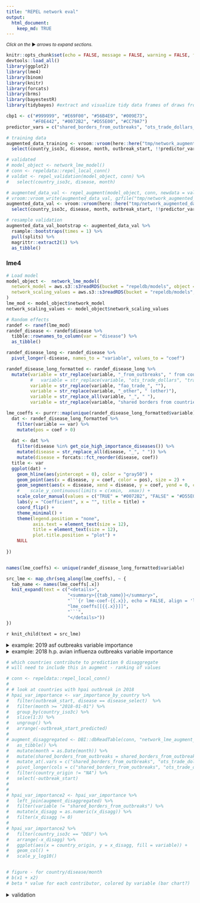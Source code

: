 ```yaml
---
title: "REPEL network eval"
output: 
  html_document:
    keep_md: TRUE
---
```


<small>_Click on the_ ▶ _︎arrows to expand sections._</small>


```r

knitr::opts_chunk$set(echo = FALSE, message = FALSE, warning = FALSE, fig.width = 7, fig.height = 5)
devtools::load_all()
library(ggplot2)
library(lme4)
library(binom)
library(knitr)
library(forcats)
library(brms)
library(bayestestR)
library(tidybayes) #extract and visualize tidy data frames of draws from posterior distributions of model variables, fits, and predictions from brms::brm

cbp1 <- c("#999999", "#E69F00", "#56B4E9", "#009E73",
          "#F0E442", "#0072B2", "#D55E00", "#CC79A7")
predictor_vars = c("shared_borders_from_outbreaks", "ots_trade_dollars_from_outbreaks", "fao_livestock_heads_from_outbreaks")

# training data
augmented_data_training <- vroom::vroom(here::here("tmp/network_augmented_data.csv.gz"))  %>%
  select(country_iso3c, disease, month, outbreak_start, !!predictor_vars)

# validated
# model_object <- network_lme_model()
# conn <- repeldata::repel_local_conn()
# valdat <- repel_validation(model_object, conn) %>%
#   select(country_iso3c, disease, month)

# augmented_data_val <- repel_augment(model_object, conn, newdata = valdat) 
# vroom::vroom_write(augmented_data_val, gzfile("tmp/network_augmented_data_val.csv.gz"))
augmented_data_val <- vroom::vroom(here::here("tmp/network_augmented_data_val.csv.gz"))  %>%
  select(country_iso3c, disease, month, outbreak_start, !!predictor_vars)

# resample validation
augmented_data_val_bootstrap <- augmented_data_val %>%
  rsample::bootstraps(times = 1) %>%
  pull(splits) %>%
  magrittr::extract2(1) %>%
  as_tibble()

```

### lme4
```r
# Load model
model_object <-  network_lme_model(
  network_model = aws.s3::s3readRDS(bucket = "repeldb/models", object = "lme_mod_network.rds"),
  network_scaling_values = aws.s3::s3readRDS(bucket = "repeldb/models", object = "network_scaling_values.rds")
)
lme_mod <- model_object$network_model
network_scaling_values <- model_object$network_scaling_values
```

```r
# Random effects
randef <- ranef(lme_mod)
randef_disease <- randef$disease %>%
  tibble::rownames_to_column(var = "disease") %>%
  as_tibble() 

randef_disease_long <- randef_disease %>%
  pivot_longer(-disease, names_to = "variable", values_to = "coef") 

randef_disease_long_formatted <- randef_disease_long %>% 
  mutate(variable = str_replace(variable, "_from_outbreaks", " from countries with existing outbreak"),
         #   variable = str_replace(variable, "ots_trade_dollars", "trade value of animal products"),
         variable = str_replace(variable, "fao_trade_", ""),
         variable = str_replace(variable, "_other", " (other)"),
         variable = str_replace_all(variable, "_", " "),
         variable = str_replace(variable, "shared borders from countries with existing outbreak", "shared borders with country with existing outbreak"))

lme_coeffs <- purrr::map(unique(randef_disease_long_formatted$variable), function(var){
  dat <- randef_disease_long_formatted %>%
    filter(variable == var) %>%
    mutate(pos = coef > 0)
  
  dat <- dat %>% 
    filter(disease %in% get_oie_high_importance_diseases()) %>% 
    mutate(disease = str_replace_all(disease, "_", " ")) %>% 
    mutate(disease = forcats::fct_reorder(disease, coef))
  title <- var
  ggplot(dat) +
    geom_hline(aes(yintercept = 0), color = "gray50") +
    geom_point(aes(x = disease, y = coef, color = pos), size = 2) +
    geom_segment(aes(x = disease, xend = disease, y = coef, yend = 0, color = pos)) +
    #    scale_y_continuous(limits = c(xmin,  xmax)) +
    scale_color_manual(values = c("TRUE" = "#0072B2", "FALSE" = "#D55E00")) +
    labs(y = "Coefficient", x = "", title = title) +
    coord_flip() +
    theme_minimal() +
    theme(legend.position = "none", 
          axis.text = element_text(size = 12), 
          title = element_text(size = 12),
          plot.title.position = "plot") +
    NULL
  
})


names(lme_coeffs) <- unique(randef_disease_long_formatted$variable)

```


```r
src_lme <- map_chr(seq_along(lme_coeffs), ~ {
  tab_name <- names(lme_coeffs[.x])
  knit_expand(text = c("<details>",
                       "<summary>{{tab_name}}</summary>",
                       "```{r lme-coef-{{.x}}, echo = FALSE, align = 'left'}", 
                       "lme_coeffs[[{{.x}}]]",
                       "```",
                       "</details>"))
})

```

`r knit_child(text = src_lme)`


<details>
<summary>example: 2019 asf outbreaks variable importance</summary>
```r
# for each country and disease, get relative importance
var_importance_by_country <- augmented_data_training %>%
  mutate(outbreak_start_predicted = repel_predict(model_object, .)) %>% 
  pivot_longer(cols = c("shared_borders_from_outbreaks", "ots_trade_dollars_from_outbreaks", "fao_livestock_heads_from_outbreaks"), names_to = "variable", values_to = "x") %>% 
  left_join(randef_disease_long) %>% 
  mutate(variable_importance = x * coef) %>%
  mutate(pos = variable_importance > 0)

# look at countries with ASK outbreak in 2019
disease_select <-  "african_swine_fever" 

asf_var_importance <- var_importance_by_country %>% 
  filter(outbreak_start, disease == disease_select)  %>% 
  filter(month >= "2019-01-01") %>% 
  select(-month) %>% 
  distinct()  %>% 
  arrange(-outbreak_start_predicted)

vp_plots <- map(unique(asf_var_importance$country_iso3c), function(iso3c){
  
  tmp <- asf_var_importance %>% 
    filter(country_iso3c == iso3c)
  
  country_name <- countrycode::countrycode(iso3c, origin = "iso3c", destination = "country.name")
  outbreak_prob <- signif(unique(tmp$outbreak_start_predicted), 2)
  
  ggplot(tmp) +
    geom_vline(aes(xintercept = 0), color = "gray50") +
    geom_point(aes(x = variable_importance, y = variable, color = pos), size = 2) +
    geom_segment(aes(x = variable_importance, xend = 0, y = variable, yend = variable, color = pos)) +
    scale_color_manual(values = c("TRUE" = "#0072B2", "FALSE" = "#D55E00")) +
    labs(y = "", x = "Variable importance", title = glue::glue("2019 ASF Outbreak in {country_name} Variable Importance ({outbreak_prob} probability outbreak)")) +
    theme_minimal() +
    theme(legend.position = "none", 
          axis.text = element_text(size = 10), 
          title = element_text(size = 10),
          plot.title.position = "plot") +
    NULL
})

for (i in 1:length(vp_plots)){
  print(vp_plots[[i]])
}

# to compare across countries?
# randef$`country_iso3c:disease` %>% 
#   head()

```
</details>

<details>
<summary>example: 2018 h.p. avian influenza outbreaks variable importance</summary>
```r
# look at countries with hpai outbreak in 2018
disease_select <-  "highly_pathogenic_avian_influenza" 

hpai_var_importance <- var_importance_by_country %>% 
  filter(outbreak_start, disease == disease_select)  %>% 
  filter(month >= "2018-01-01") %>% 
  select(-month) %>% 
  distinct()  %>% 
  group_by(country_iso3c) %>% 
  slice(1:3) %>% 
  arrange(-outbreak_start_predicted)

vp_plots <- map(unique(hpai_var_importance$country_iso3c), function(iso3c){
  
  tmp <- hpai_var_importance %>% 
    filter(country_iso3c == iso3c)
  
  country_name <- countrycode::countrycode(iso3c, origin = "iso3c", destination = "country.name")
  outbreak_prob <- signif(unique(tmp$outbreak_start_predicted), 2)
  
  ggplot(tmp) +
    geom_vline(aes(xintercept = 0), color = "gray50") +
    geom_point(aes(x = variable_importance, y = variable, color = pos), size = 2) +
    geom_segment(aes(x = variable_importance, xend = 0, y = variable, yend = variable, color = pos)) +
    scale_color_manual(values = c("TRUE" = "#0072B2", "FALSE" = "#D55E00")) +
    labs(y = "", x = "Variable importance", title = glue::glue("Variable Importance\n2018 Highly Pathogenic Avian Influenza Outbreak in {country_name} ({outbreak_prob} probability outbreak)")) +
    theme_minimal() +
    theme(legend.position = "none", 
          axis.text = element_text(size = 10), 
          title = element_text(size = 10),
          plot.title.position = "plot") +
    NULL
})

for (i in 1:length(vp_plots)){
  print(vp_plots[[i]])
}

# to compare across countries?
# randef$`country_iso3c:disease` %>% 
#   head()

```
</details>


```r

# which countries contribute to prediction 0 disaggregate
# will need to include this in augment - ranking of values

# conn <- repeldata::repel_local_conn()
# 
# # look at countries with hpai outbreak in 2018
# hpai_var_importance <- var_importance_by_country %>% 
#   filter(outbreak_start, disease == disease_select)  %>% 
#   filter(month >= "2018-01-01") %>% 
#   group_by(country_iso3c) %>% 
#   slice(1:3) %>% 
#   ungroup() %>% 
#   arrange(-outbreak_start_predicted)
# 
# augment_disaggregated <- DBI::dbReadTable(conn, "network_lme_augment_disaggregated") %>% 
#   as_tibble() %>% 
#   mutate(month = as.Date(month)) %>% 
#   mutate(shared_borders_from_outbreaks = shared_borders_from_outbreaks == "t") %>% #temp
#   mutate_at(.vars = c("shared_borders_from_outbreaks", "ots_trade_dollars_from_outbreaks", "fao_livestock_heads_from_outbreaks"), as.numeric) %>% 
#   pivot_longer(cols = c("shared_borders_from_outbreaks", "ots_trade_dollars_from_outbreaks", "fao_livestock_heads_from_outbreaks"), names_to = "variable", values_to = "x_disagg") %>% 
#   filter(country_origin != "NA") %>% 
#   select(-outbreak_start) 
# 
# 
# hpai_var_importance2 <- hpai_var_importance %>% 
#   left_join(augment_disaggregated) %>% 
#   filter(variable != "shared_borders_from_outbreaks") %>% 
#   mutate(x_disagg = as.numeric(x_disagg)) %>% 
#   filter(x_disagg != 0)
# 
# hpai_var_importance2 %>% 
#   filter(country_iso3c == "DEU") %>% 
#   arrange(-x_disagg) %>% 
#   ggplot(aes(x = country_origin, y = x_disagg, fill = variable)) + 
#   geom_col() +
#   scale_y_log10()


# figure - for country/disease/month
# b(x1 + x2)
# beta * value for each contributor, colored by variable (bar chart?)

```


<details>
<summary>validation</summary>
```r
lme_predict <-  augmented_data_val_bootstrap %>%
  select(-month, -outbreak_start) %>% 
  mutate(outbreak_start_predicted = repel_predict(model_object, .))

# simple prediction versus actual
# lme_predict %>%
#   mutate(outbreak_start_actual = as.numeric(outbreak_start)) %>%
#   ggplot(aes(x = outbreak_start_predicted, outbreak_start_actual)) +
#   geom_point()

# get predicted outbreak start probability by condition - break into groups by forecasted probability
lme_predict_compressed <- lme_predict %>%
  distinct() %>% 
  rename(outbreak_start_predict_prob = outbreak_start_predicted) %>% 
  mutate(outbreak_start_predict_prob_grp = cut_number(outbreak_start_predict_prob, n = 30)) %>% 
  group_by(outbreak_start_predict_prob_grp) %>% 
  mutate(outbreak_start_predict_prob_grp_median = median(outbreak_start_predict_prob)) %>% 
  ungroup()

# confirm we get the same prediction when conditions are the same
lme_predict_compressed %>% 
  group_by_at(vars(-outbreak_start_predict_prob)) %>%
  count() %>% 
  ungroup()  %>% 
  nrow() %>% 
  assertthat::are_equal(. , nrow(lme_predict_compressed))

# to get actual probability, bring in data from full dataset that applies to the given conditions
lme_binoms <- augmented_data_training %>%
  bind_rows(augmented_data_val) %>% 
  right_join(lme_predict_compressed) %>% # joins by condition - gets every actual instance of this condition from which to calculate actual probability
  drop_na() %>%  # dont include unknowns
  group_by(outbreak_start_predict_prob_grp) %>% 
  group_split() %>%
  purrr::map_dfr(., function(tw){
    binom <-  binom.confint(x = sum(tw$outbreak_start), n=nrow(tw), methods = "wilson")
    tw %>%
      distinct(outbreak_start_predict_prob_grp, outbreak_start_predict_prob_grp_median) %>%
      mutate(outbreak_start_actual_prob = binom$mean, outbreak_start_actual_low = binom$lower, outbreak_start_actual_upper = binom$upper)})

options(scipen = 999)
ggplot(lme_binoms, aes(x = outbreak_start_predict_prob_grp_median, y  = outbreak_start_actual_prob)) +
  geom_abline(color = "gray50") +
  geom_errorbar(aes(ymin = outbreak_start_actual_low, ymax = outbreak_start_actual_upper)) +
  geom_point(pch = 21,fill = "white") +
  scale_x_continuous(limits = c(0, max(lme_binoms$outbreak_start_actual_upper))) +
  scale_y_continuous(limits = c(0, max(lme_binoms$outbreak_start_actual_upper))) +
  labs(x = "Forecasted probability", y = "Actual probabilty", 
       caption = paste("Forecasted probilities are binned into", n_distinct(lme_binoms$outbreak_start_predict_prob_grp_median), "groups by distribution density.\nActual probabilities are  binomial probabilities and confidence intervals for actual outbreaks occurring within the forecasted interval")) +
  theme_minimal() +
  theme(legend.position = "none", 
        axis.text = element_text(size = 12), 
        title = element_text(size = 12),
        plot.title.position = "plot",
        plot.caption = element_text(hjust = 0)) +
  NULL

```
</details>
